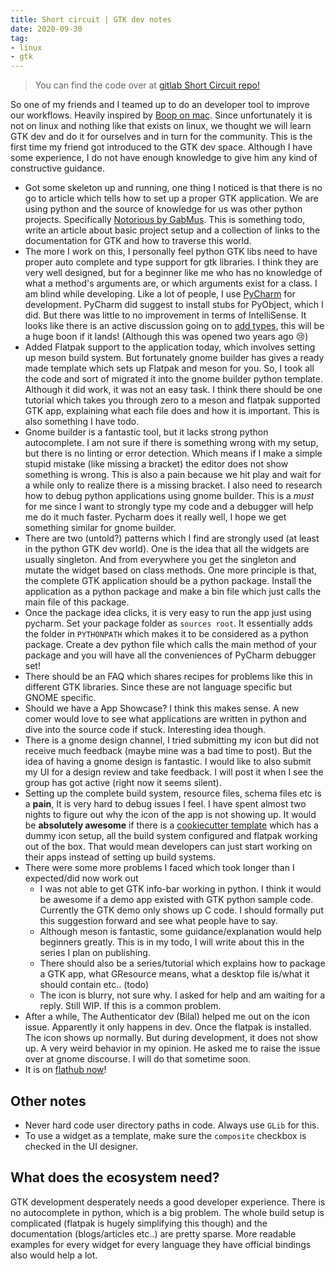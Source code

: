 ```yaml
---
title: Short circuit | GTK dev notes
date: 2020-09-30
tag:
- linux
- gtk
---
```


> You can find the code over at [gitlab Short Circuit repo!](https://gitlab.gnome.org/Bharatkalluri/short-circuit)

So one of my friends and I teamed up to do an developer tool to improve our workflows. Heavily inspired by [Boop on
mac](https://boop.okat.best/). Since unfortunately it is not on linux and nothing like that exists on linux, we thought
we will learn GTK dev and do it for ourselves and in turn for the community. This is the first time my friend got
introduced to the GTK dev space. Although I have some experience, I do not have enough knowledge to give him any kind of
constructive guidance.

- Got some skeleton up and running, one thing I noticed is that there is no go to article which tells how to set up a
  proper GTK application. We are using python and the source of knowledge for us was other python projects. Specifically
  [Notorious by GabMus](https://gitlab.gnome.org/GabMus/notorious/). This is something todo, write an article about
  basic project setup and a collection of links to the documentation for GTK and how to traverse this world.
- The more I work on this, I personally feel python GTK libs need to have proper auto complete and type support for gtk
  libraries. I think they are very well designed, but for a beginner like me who has no knowledge of what a method's
  arguments are, or which arguments exist for a class. I am blind while developing. Like a lot of people, I use
  [PyCharm](https://www.jetbrains.com/pycharm/) for development. PyCharm did suggest to install stubs for PyObject,
  which I did. But there was little to no improvement in terms of IntelliSense. It looks like there is an active
  discussion going on to [add types](https://gitlab.gnome.org/GNOME/pygobject/-/issues/159), this will be a huge boon if
  it lands! (Although this was opened two years ago 😢)
- Added Flatpak support to the application today, which involves setting up meson build system. But fortunately gnome
  builder has gives a ready made template which sets up Flatpak and meson for you. So, I took all the code and sort of
  migrated it into the gnome builder python template. Although it did work, it was not an easy task. I think there
  should be one tutorial which takes you through zero to a meson and flatpak supported GTK app, explaining what each
  file does and how it is important. This is also something I have todo. 
- Gnome builder is a fantastic tool, but it lacks strong python autocomplete. I am not sure if there is something wrong
  with my setup, but there is no linting or error detection. Which means if I make a simple stupid mistake (like missing
  a bracket) the editor does not show something is wrong. This is also a pain because we hit play and wait for a while
  only to realize there is a missing bracket. I also need to research how to debug python applications using gnome
  builder. This is a _must_ for me since I want to strongly type my code and a debugger will help me do it much faster.
  Pycharm does it really well, I hope we get something similar for gnome builder.
- There are two (untold?) patterns which I find are strongly used (at least in the python GTK dev world). One is the
  idea that all the widgets are usually singleton. And from everywhere you get the singleton and mutate the widget based
  on class methods. One more principle is that, the complete GTK application should be a python package. Install the
  application as a python package and make a bin file which just calls the main file of this package.
- Once the package idea clicks, it is very easy to run the app just using pycharm. Set your package folder as `sources
  root`. It essentially adds the folder in `PYTHONPATH` which makes it to be considered as a python package. Create a
  dev python file which calls the main method of your package and you will have all the conveniences of PyCharm debugger
  set!
- There should be an FAQ which shares recipes for problems like this in different GTK libraries. Since these are not
    language specific but GNOME specific.
- Should we have a App Showcase? I think this makes sense. A new comer would love to see what applications are written
    in python and dive into the source code if stuck. Interesting idea though.
- There is a gnome design channel, I tried submitting my icon but did not receive much feedback (maybe mine was a bad
  time to post). But the idea of having a gnome design is fantastic. I would like to also submit my UI for a design
  review and take feedback. I will post it when I see the group has got active (right now it seems silent).
- Setting up the complete build system, resource files, schema files etc is a **pain**, It is very hard to debug issues
  I feel. I have spent almost two nights to figure out why the icon of the app is not showing up. It would be
  **absolutely awesome** if there is a [cookiecutter template](https://github.com/cookiecutter/cookiecutter) which has a
  dummy icon setup, all the build system configured and flatpak working out of the box. That would mean developers can
  just start working on their apps instead of setting up build systems.
- There were some more problems I faced which took longer than I expected/did now work out
  - I was not able to get GTK info-bar working in python. I think it would be awesome if a demo app existed with GTK
    python sample code. Currently the GTK demo only shows up C code. I should formally put this suggestion forward and
    see what people have to say.
  - Although meson is fantastic, some guidance/explanation would help beginners greatly. This is in my todo, I will
    write about this in the series I plan on publishing.
  - There should also be a series/tutorial which explains how to package a GTK app, what GResource means, what a desktop
    file is/what it should contain etc.. (todo)
  - The icon is blurry, not sure why. I asked for help and am waiting for a reply. Still WIP. If this is a common
    problem.
- After a while, The Authenticator dev (Bilal) helped me out on the icon issue. Apparently it only happens in dev. Once
  the flatpak is installed. The icon shows up normally. But during development, it does not show up. A very weird
  behavior in my opinion. He asked me to raise the issue over at gnome discourse. I will do that sometime soon.
- It is on [flathub now](https://flathub.org/apps/details/in.bharatkalluri.shortcircuit)!


## Other notes
- Never hard code user directory paths in code. Always use `GLib` for this.
- To use a widget as a template, make sure the `composite` checkbox is checked in the UI designer.

## What does the ecosystem need?

GTK development desperately needs a good developer experience. There is no autocomplete in python, which is a big problem. The whole
build setup is complicated (flatpak is hugely simplifying this though) and the documentation (blogs/articles etc..) are pretty sparse.
More readable examples for every widget for every language they have official bindings also would help a lot. 